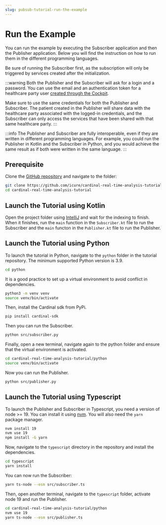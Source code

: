 ```yaml
---
slug: pubsub-tutorial-run-the-example
---
```



# Run the Example

You can run the example by executing the Subscriber application and then the Publisher application. Below you will 
find the instruction on how to run them in the different programming languages.

Be sure of running the Subscriber first, as the subscription will only be triggered by services created after the 
initialization.

:::warning
Both the Publisher and the Subscriber will ask for a login and a password. You can use the email and an authentication
token for a healthcare party user [created through the Cockpit](/cockpit/how-to/how-to-manage-hcp).

Make sure to use the same credentials for both the Publisher and Subscriber. The patient created in the Publisher will 
share data with the healthcare party associated with the logged-in credentials, and the Subscriber can only access the 
services that have been shared with that same healthcare party.
:::

:::info
The Publisher and Subscriber are fully interoperable, even if they are written in different programming languages. 
For example, you could run the Publisher in Kotlin and the Subscriber in Python, and you would achieve the same result 
as if both were written in the same language.
:::

## Prerequisite

Clone the [GitHub repository](https://github.com/icure/cardinal-real-time-analysis-tutorial) and navigate to the folder:

```bash
git clone https://github.com/icure/cardinal-real-time-analysis-tutorial.git
cd cardinal-real-time-analysis-tutorial
```

## Launch the Tutorial using Kotlin

Open the project folder using [IntelliJ](https://www.jetbrains.com/idea/) and wait for the indexing to finish.
When it finishes, run the `main` function in the `Subscriber.kt` file to run the Subscriber and the `main` functon in 
the `Publisher.kt` file to run the Publisher.

## Launch the Tutorial using Python

To launch the tutorial in Python, navigate to the `python` folder in the tutorial repository. The minimum supported 
Python version is 3.9.

```bash
cd python
```

It is a good practice to set up a virtual environment to avoid conflict in dependencies.

```bash
python3 -m venv venv
source venv/bin/activate
```

Then, install the Cardinal sdk from PyPi.

```bash
pip install cardinal-sdk
```

Then you can run the Subscriber.

```bash
python src/subscriber.py
```

Finally, open a new terminal, navigate again to the python folder and ensure that the virtual environment is activated.

```bash
cd cardinal-real-time-analysis-tutorial/python
source venv/bin/activate
```

Now you can run the Publisher.

```bash
python src/publisher.py
```

## Launch the Tutorial using Typescript

To launch the Publisher and Subscriber in Typescript, you need a version of node >= 19. You can install it using
[nvm](https://github.com/nvm-sh/nvm). You will also need the `yarn` package manager.

```bash
nvm install 19
nvm use 19
npm install -G yarn
```

Now, navigate to the `typescript` directory in the repository and install the dependencies.

```bash
cd typescript
yarn install
```

You can now run the Subscriber:

```bash
yarn ts-node --esm src/subscriber.ts
```

Then, open another terminal, navigate to the `typescript` folder, activate node 19 and run the Publisher.

```bash
cd cardinal-real-time-analysis-tutorial/python
nvm use 19
yarn ts-node --esm src/publisher.ts
```